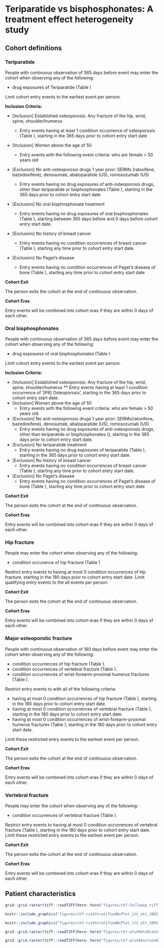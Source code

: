 \pagestyle{fancy}
# Teriparatide vs bisphosphonates: A treatment effect heterogeneity study {#sec-osteoporosis-appendix}

\pagebreak

## Cohort definitions {#sec-osteoporosis-appendix-cohorts}

### Teriparatide {.unnumbered}

\textbf{Cohort Entry Events} \par
People with continuous observation of 365 days
before event may enter the cohort when observing any of the following:

* drug exposures of Teriparatide (Table \ref{table:ch7-appendix-teriparatide})

Limit cohort entry events to the earliest event per person.

**Inclusion Criteria:**

* [Inclusion] Established osteoporosis: Any fracture of the hip, wrist, spine, shoulder/humerus

  * Entry events having at least 1 condition occurrence of osteoporosis (Table \ref{table:ch7-appendix-osteoporosis}), starting in the 365 days prior to cohort entry start date

* [Inclusion] Women above the age of 50
  * Entry events with the following event criteria: who are female > 50 years old
* [Exclusion] No anti-osteoporosis drugs 1 year prior: SERMs (raloxifene, bazedoxifene), denosumab, abaloparatide (US), romosozumab (US)
  * Entry events having no drug exposures of anti-osteoporosis drugs, other than teriparatide or bisphosphonates (Table \ref{table:ch7-appendix-antiosteoporosis-drugs}), starting in the 365 days prior to cohort entry start date
* [Exclusion] No oral bisphosphonate treatment
  * Entry events having no drug exposures of oral bisphosphonates (Table \ref{table:ch7-appendix-bisphosphonates}), starting between 365 days before and 0 days before cohort entry start date.
* [Exclusion] No history of breast cancer
  * Entry events having no condition occurrences of breast cancer (Table \ref{table:ch7-appendix-breast-cancer}), starting any time prior to cohort entry start date.
* [Exclusion] No Paget's disease
  * Entry events having no condition occurrences of Paget's disease of bone (Table \ref{table:ch7-appendix-paget}), starting any time prior to cohort entry start date
  
**Cohort Exit** \par
The person exits the cohort at the end of continuous observation.

**Cohort Eras** \par
Entry events will be combined into cohort eras if they are within 0 days of each other.


### Oral bisphosphonates {.unnumbered}

\textbf{Cohort Entry Events} \par
People with continuous observation of 365 days
before event may enter the cohort when observing any of the following:

* drug exposures of oral bisphosphonates (Table \ref{table:ch7-appendix-bisphosphonates})

Limit cohort entry events to the earliest event per person.

**Inclusion Criteria:**

* [Inclusion] Established osteoporosis: Any fracture of the hip, wrist, spine, shoulder/humerus
  ** Entry events having at least 1 condition occurrence of '[PR] Osteoporosis', starting in the 365 days prior to cohort entry start date.
* [Inclusion] Women above the age of 50
  * Entry events with the following event criteria: who are female > 50 years old.
* [Exclusion] No anti-osteoporosis drugs 1 year prior: SERMs(raloxifene, bazedoxifene), denosumab, abaloparatide (US), romosozumab (US)
  * Entry events having no drug exposures of anti-osteoporosis drugs, other than teriparatide or bisphosphonates (\ref{table:ch7-appendix-antiosteoporosis-drugs}), starting in the 365 days prior to cohort entry start date.
* [Exclusion] No teriparatide treatment
  * Entry events having no drug exposures of teriparatide (Table \ref{table:ch7-appendix-teriparatide}), starting in the 365 days prior to cohort entry start date.
* [Exclusion] No history of breast cancer
  * Entry events having no condition occurrences of breast cancer (Table \ref{table:ch7-appendix-breast-cancer}), starting any time prior to cohort entry start date.
* [Exclusion] No Paget's disease
  * Entry events having no condition occurrences of Paget's disease of bone (Table \ref{table:ch7-appendix-paget}), starting any time prior to cohort entry start date

**Cohort Exit** \par
The person exits the cohort at the end of continuous observation.

**Cohort Eras** \par
Entry events will be combined into cohort eras if they are within 0 days of each other.


### Hip fracture {.unnumbered}

\textbf{Cohort Entry Events} \par
People may enter the cohort when observing any of the following:

* condition occurence of hip fracture (Table \ref{table:ch7-appendix-hip-fracture})

Restrict entry events to having at most 0 condition occurrences of hip fracture,
starting in the 180 days prior to cohort entry start date. Limit qualifying
entry events to the all events per person.

**Cohort Exit** \par
The person exits the cohort at the end of continuous observation.

**Cohort Eras** \par
Entry events will be combined into cohort eras if they are within 0 days of each other.

### Major osteoporotic fracture {.unnumbered}

\textbf{Cohort Entry Events} \par
People with continuous observation of 180 days before event may enter the cohort
when observing any of the following:

* condition occurrences of hip fracture (Table \ref{table:ch7-appendix-hip-fracture}).
* condition occurrences of vertebral fracture (Table \ref{table:ch7-appendix-vertebral-fracture}).
* condition occurrences of wrist-forearm-proximal humerus fractures (Table \ref{table:ch7-appendix-wrist}).

Restrict entry events to with all of the following criteria:

* having at most 0 condition occurrences of hip fracture (Table \ref{table:ch7-appendix-hip-fracture}), starting in the 180 days prior to cohort entry start date.
* having at most 0 condition occurrences of vertebral fracture (Table \ref{table:ch7-appendix-vertebral-fracture}), starting in the 180 days prior to cohort entry start date.
* having at most 0 condition occurrences of wrist-forearm-proximal humerus fractures (Table \ref{table:ch7-appendix-wrist}), starting in the 180 days prior to cohort entry start date.

Limit these restricted entry events to the earliest event per person.

**Cohort Exit** \par
The person exits the cohort at the end of continuous observation.

**Cohort Eras** \par
Entry events will be combined into cohort eras if they are within 0 days of each other.

### Vertebral fracture {.unnumbered}

\textbf{Cohort Entry Events} \par
People may enter the cohort when observing any of the following:

* condition occurrences of vertebral fracture (Table \ref{table:ch7-appendix-vertebral-fracture}).

Restrict entry events to having at most 0 condition occurrences of vertebral
fracture (Table \ref{table:ch7-appendix-vertebral-fracture}), starting in the 180 days prior to cohort entry
start date. Limit these restricted entry events to the earliest event per
person.

**Cohort Exit** \par
The person exits the cohort at the end of continuous observation.

**Cohort Eras** \par
Entry events will be combined into cohort eras if they are within 0 days of each other.


\begin{table}[H]
\caption{Concepts used to define anti-osteoporosis drugs (other than teriparatide or bisphosphonates).}
\label{table:ch7-appendix-antiosteoporosis-drugs}
\resizebox{\textwidth}{!}{\begin{tabular}{llllll}
\toprule
Concept Id & Concept name & Domain & Vocabulary & Excluded & Decendants \\
\midrule
1594148 & abaloparatide & Drug & RxNorm & NO & YES \\
44506794 & bazedoxifene & Drug & RxNorm & NO & YES \\
40222444 & denosumab & Drug & RxNorm & NO & YES \\
1513103 & Raloxifene & Drug & RxNorm & NO & YES \\
1511251 & romosozumab & Drug & RxNorm & NO & YES \\
19000815 & Strontium & Drug & RxNorm & NO & YES\\
\bottomrule
\end{tabular}}
\end{table}

\begin{table}[H]
\caption{Concepts used to define breast cancer.}
\label{table:ch7-appendix-breast-cancer}
\resizebox{\textwidth}{!}{\begin{tabular}{llllll}
\toprule
Concept Id & Concept name & Domain & Vocabulary & Excluded & Decendants \\
\midrule
4112853 & Malignant tumor of breast & Condition & SNOMED & NO & YES \\
\bottomrule
\end{tabular}}
\end{table}

\begin{table}[H]
\caption{Concepts used to  define oral bisphosphonates.}
\label{table:ch7-appendix-bisphosphonates}
\resizebox{\textwidth}{!}{\begin{tabular}{llllll}
\toprule
Concept Id & Concept name & Domain & Vocabulary & Excluded & Decendants \\
\bottomrule
1557272 & Alendronate & Drug & RxNorm & NO & YES \\
21604152 & alendronic acid & Drug & ATC & NO & YES \\
1512480 & Ibandronate & Drug & RxNorm & NO & YES \\
21604154 & ibandronic acid & Drug & ATC & NO & YES \\
1516800 & Risedronate & Drug & RxNorm & NO & YES \\
21604155 & risedronic acid & Drug & ATC & NO & YES \\
1524674 & zoledronic acid & Drug & RxNorm & NO & YES \\
21604156 & zoledronic acid & Drug & ATC & NO & YES \\
40241457 & zoledronic acid 0.04 MG/ML {[}Zometa{]} & Drug & RxNorm & YES & YES \\
1524677 & zoledronic acid 0.8 MG/ML & Drug & RxNorm & YES & YES \\
21114423 & zoledronic acid 4 MG {[}Zometa{]} & Drug & RxNorm Extension & YES & YES \\
42956218 & zoledronic acid Injectable Solution {[}Zometa{]} & Drug & RxNorm Extension & YES & YES \\
42956220 & zoledronic acid Injectable Solution {[}ZOMETA READY{]} & Drug & RxNorm Extension & YES & YES \\
41112021 & zoledronic acid Injectable Suspension {[}Zometa{]} & Drug & RxNorm Extension & YES & YES \\
1593366 & zoledronic acid Injection {[}Zometa{]} & Drug & RxNorm & YES & YES \\
36787242 & zoledronic acid Intravenous Solution {[}Zometa{]} & Drug & RxNorm Extension & YES & YES \\
36882768 & zoledronic acid Prefilled Syringe {[}Zometa{]} & Drug & RxNorm Extension & YES & YES \\
\bottomrule
\end{tabular}}
\end{table}

\begin{table}[H]
\caption{Concepts used to define osteoporosis}
\label{table:ch7-appendix-osteoporosis}
\resizebox{\textwidth}{!}{\begin{tabular}{llllll}
\toprule
Concept Id & Concept name & Domain & Vocabulary & Excluded & Decendants \\
\midrule
4138275 & Fracture dislocation of wrist joint & Condition & SNOMED & NO & YES \\
45763653 & Fracture of bone of hip region & Condition & SNOMED & NO & YES \\
4218884 & Fracture of carpal bone & Condition & SNOMED & NO & YES \\
442619 & Fracture of humerus & Condition & SNOMED & NO & YES \\
4174520 & Fracture of vertebral column & Condition & SNOMED & NO & YES \\
80502 & Osteoporosis & Condition & SNOMED & NO & YES \\
\bottomrule
\end{tabular}}
\end{table}

\begin{table}[H]
\caption{Concepts used to define Paget's disease.}
\label{table:ch7-appendix-paget}
\resizebox{\textwidth}{!}{\begin{tabular}{llllll}
\toprule
Concept Id & Concept name & Domain & Vocabulary & Excluded & Decendants \\
\midrule
4003461 & Paget's disease-clavicle & Condition & SNOMED & NO & YES \\
4002990 & Paget's disease-femur & Condition & SNOMED & NO & YES \\
4103167 & Pagets disease - hip & Condition & SNOMED & NO & YES \\
4001314 & Paget's disease-lumbar spine & Condition & SNOMED & NO & YES \\
4001445 & Paget's disease of humerus & Condition & SNOMED & NO & YES \\
4001981 & Paget's disease of pelvis & Condition & SNOMED & NO & YES \\
4001632 & Paget's disease of skull & Condition & SNOMED & NO & YES \\
4001313 & Paget's disease-thoracic spine & Condition & SNOMED & NO & YES \\
4003464 & Paget's disease-tibia & Condition & SNOMED & NO & YES \\
\bottomrule
\end{tabular}}
\end{table}

\begin{table}[H]
\caption{Concepts used to define treatment with teriparatide.}
\label{table:ch7-appendix-teriparatide}
\resizebox{\textwidth}{!}{\begin{tabular}{lllllll}
\toprule
Concept Id & Concept name & Domain & Vocabulary & Excluded & Decendants & Mapped \\
\midrule
1521987 & Teriparatide & Drug & RxNorm & NO & YES & NO \\
\bottomrule
\end{tabular}}
\end{table}

\begin{table}[H]
\caption{Concepts used to define hip fracture.}
\label{table:ch7-appendix-hip-fracture}
\resizebox{\textwidth}{!}{\begin{tabular}{llllll}
\toprule
Concept Id & Concept Name & Domain & Vocabulary & Excluded & Descendants \\
\midrule
433856 & Fracture of neck of femur & Condition & SNOMED & NO & YES \\
4167913 & Open fracture of femur, subcapital & Condition & SNOMED & YES & YES \\
436248 & Open fracture of neck of femur & Condition & SNOMED & YES & YES \\
4012436 & Open fracture of proximal femur, pertrochanteric & Condition & SNOMED & YES & YES \\
4015976 & Open fracture proximal femur,subcapital, Garden grade unspec & Condition & SNOMED & YES & YES \\
4015975 & Open fracture proximal femur, transepiphyseal & Condition & SNOMED & YES & YES \\
4230399 & Closed fracture of hip & Condition & SNOMED & NO & YES \\
\bottomrule
\end{tabular}}
\end{table}

\begin{table}[H]
\caption{Concepts used to define vertebral fracture.}
\label{table:ch7-appendix-vertebral-fracture}
\resizebox{\textwidth}{!}{\begin{tabular}{llllll}
\toprule
Concept Id & Concept Name & Domain & Vocabulary & Excluded & Descendants \\
\midrule
36211121 & Lumbar vertebral fracture & Condition & MedDRA & NO & YES \\
36211124 & Thoracic vertebral fracture & Condition & MedDRA & NO & YES \\
45757320 & Osteoporotic fracture of vertebra & Condition & SNOMED & NO & YES \\
4013604 & Closed fracture lumbar vertebra & Condition & SNOMED & NO & YES \\
4013596 & Closed fracture thoracic vertebra & Condition & SNOMED & NO & YES \\
\bottomrule
\end{tabular}}
\end{table}

\begin{table}[H]
\caption{Concepts used to define wrist/forearm/proximal humerus fractures.}
\label{table:ch7-appendix-wrist}
\resizebox{\textwidth}{!}{\begin{tabular}{llllll}
\toprule
Concept Id & Concept Name & Domain & Vocabulary & Excluded & Descendants \\
\midrule
440230 & Closed fracture of proximal humerus, anatomical neck & Condition & SNOMED & NO & YES \\
441699 & Closed fracture proximal humerus, greater tuberosity & Condition & SNOMED & NO & YES \\
4013920 & Closed fracture proximal humerus, neck & Condition & SNOMED & NO & YES \\
36211130 & Forearm fracture & Condition & MedDRA & NO & YES \\
432472 & Open fracture of proximal humerus, anatomical neck & Condition & SNOMED & NO & YES \\
437690 & Open fracture proximal humerus, greater tuberosity & Condition & SNOMED & NO & YES \\
4009431 & Open fracture proximal humerus, neck & Condition & SNOMED & NO & YES \\
36211137 & Wrist fracture & Condition & MedDRA & NO & YES \\
\bottomrule
\end{tabular}}
\end{table}



## Patient characteristics

\begin{landscape}
\begin{table}[H]
\caption{Characteristics of patients in CCAE receiving teriparatide or bisphosphonates before and after matching on the propensity score.}
\label{table:ch7-appendix-ccae}
\resizebox{\columnwidth}{!}{\begin{tabular}{lrrrrrr}
\toprule
& \multicolumn{3}{c}{Before matching} & \multicolumn{3}{c}{After matching} \\
\cmidrule(rl){2-4} \cmidrule(rl){5-7} 
Characteristic & Teriparatide (\%) & Bisphosphonates (\%) & Std. diff & Teriparatide (\%) & Bisphosphonates (\%) & Std. diff \\
\midrule
\textbf{Medical history: General} &  &  &  &  &  &  \\
Attention deficit   hyperactivity disorder & 1.2 & 0.5 & 0.08 & 1.2 & 1.2 & 0 \\
Chronic obstructive lung   disease & 11.3 & 6.3 & 0.18 & 10.8 & 10.9 & -0.01 \\
Crohn's disease & 1.8 & 0.7 & 0.09 & 1.8 & 1.8 & 0 \\
Depressive disorder & 16.6 & 9 & 0.23 & 16 & 17.1 & -0.03 \\
Diabetes mellitus & 0.2 & 0.1 & 0.02 & 0.2 & 0.3 & -0.01 \\
Gastroesophageal reflux   disease & 27.6 & 14.8 & 0.32 & 26.4 & 27.5 & -0.02 \\
Gastrointestinal   hemorrhage & 3.3 & 1.8 & 0.1 & 3.3 & 3.4 & -0.01 \\
Human immunodeficiency   virus infection & 0.2 & 0.1 & 0.02 & 0.2 & 0.2 & -0.01 \\
Hyperlipidemia & 41.1 & 35.8 & 0.11 & 39.7 & 40.6 & -0.02 \\
Hypertensive disorder & 0.5 & 0.3 & 0.03 & 0.5 & 0.5 & 0 \\
Obesity & 7.1 & 4.3 & 0.12 & 6.8 & 7.5 & -0.03 \\
Osteoarthritis & 14.9 & 8.3 & 0.21 & 14.3 & 14.5 & -0.01 \\
Pneumonia & 1.8 & 0.7 & 0.1 & 1.6 & 1.9 & -0.02 \\
Psoriasis & 2.7 & 1.6 & 0.08 & 2.6 & 2.6 & 0 \\
Rheumatoid arthritis & 10.1 & 5.1 & 0.19 & 9.8 & 10.2 & -0.01 \\
Schizophrenia & 0.1 & 0.1 & 0.01 & 0.1 & 0.1 & 0 \\
Ulcerative colitis & 1.8 & 0.8 & 0.08 & 1.7 & 1.6 & 0.01 \\
Urinary tract infectious   disease & 33.5 & 21.8 & 0.26 & 31.9 & 32.7 & -0.02 \\
Viral hepatitis C & 0.8 & 0.3 & 0.06 & 0.8 & 0.7 & 0.01
\end{tabular}}
\end{table}

\begin{table}[H]
\ContinuedFloat
\caption{Continued.}
\resizebox{\columnwidth}{!}{\begin{tabular}{lrrrrrr}
\toprule
& \multicolumn{3}{c}{Before matching} & \multicolumn{3}{c}{After matching} \\
\cmidrule(rl){2-4} \cmidrule(rl){5-7} 
Characteristic & Teriparatide (\%) & Bisphosphonates (\%) & Std. diff & Teriparatide (\%) & Bisphosphonates (\%) & Std. diff \\
\midrule
\textbf{Medical history: Cardiovascular disease} &  &  &  &  &  &  \\
Atrial fibrillation & 3.1 & 1.6 & 0.1 & 3 & 3.1 & 0 \\
Cerebrovascular disease & 1.9 & 1.1 & 0.07 & 1.8 & 1.8 & 0 \\
Coronary   arteriosclerosis & 5.6 & 3.4 & 0.11 & 5.4 & 5.4 & 0 \\
Heart disease & 1.8 & 0.8 & 0.09 & 1.8 & 1.6 & 0.01 \\
Heart failure & 1.1 & 0.4 & 0.09 & 1.1 & 1.1 & 0 \\
Ischemic heart disease & 0.2 & 0.1 & 0.02 & 0.2 & 0.2 & 0 \\
Pulmonary embolism & 0.4 & 0.1 & 0.05 & 0.4 & 0.4 & 0 \\
Venous thrombosis & 1.2 & 0.5 & 0.07 & 1 & 1.2 & -0.01 \\
\textbf{Medical history: Neoplasms} &  &  &  &  &  &  \\
Malignant lymphoma & 0.5 & 0.3 & 0.02 & 0.5 & 0.5 & 0 \\
Malignant neoplastic   disease & 0.4 & 0.3 & 0.02 & 0.4 & 0.4 & 0 \\
\bottomrule
\end{tabular}}
\end{table}

\begin{table}[p]
\caption{Characteristics of patients in MDCR receiving teriparatide or bisphosphonates before and after matching on the propensity score.}
\label{table:ch7-appendix-mdcr}
\resizebox{\columnwidth}{!}{\begin{tabular}{lrrrrrr}
\toprule
& \multicolumn{3}{c}{Before matching} & \multicolumn{3}{c}{After matching} \\
\cmidrule(rl){2-4} \cmidrule(rl){5-7} 
Characteristic & Teriparatide (\%) & Bisphosphonates (\%) & Std. diff & Teriparatide (\%) & Bisphosphonates (\%) & Std. diff \\
\midrule
\textbf{Medical history: General} &  &  &  &  &  &  \\
Attention deficit hyperactivity disorder & 0.3 & 0.1 & 0.04 & 0.3 & 0.2 & 0.02 \\
Chronic obstructive lung disease & 25.6 & 14.4 & 0.28 & 23.9 & 25.3 & -0.03 \\
Crohn's disease & 1.3 & 0.4 & 0.09 & 1.3 & 1.2 & 0.01 \\
Depressive disorder & 14.8 & 6.5 & 0.27 & 14.3 & 15.5 & -0.03 \\
Diabetes mellitus & 0.1 & 0 & 0.01 & 0.1 & 0.1 & 0 \\
Gastroesophageal reflux disease & 33.8 & 14.8 & 0.45 & 31.8 & 34.5 & -0.06 \\
Gastrointestinal hemorrhage & 7.3 & 3.3 & 0.18 & 6.7 & 7.1 & -0.01 \\
Human immunodeficiency virus infection & 0 & 0 & -0.01 & 0 & 0 & -0.02 \\
Hyperlipidemia & 47.5 & 33.5 & 0.29 & 46.4 & 48.8 & -0.05 \\
Obesity & 5.6 & 3.1 & 0.12 & 5.6 & 6.1 & -0.02 \\
Osteoarthritis & 27.1 & 14.7 & 0.31 & 25.3 & 26.9 & -0.04 \\
Pneumonia & 2.5 & 0.8 & 0.13 & 2.4 & 2.4 & 0 \\
Psoriasis & 2.6 & 1.4 & 0.09 & 2.6 & 3 & -0.03 \\
Rheumatoid arthritis & 11.6 & 5.2 & 0.23 & 11.1 & 11.4 & -0.01 \\
Schizophrenia & 0.1 & 0.1 & 0.01 & 0.1 & 0.1 & 0 \\
Ulcerative colitis & 1.9 & 0.7 & 0.11 & 1.8 & 1.7 & 0 \\
Urinary tract infectious disease & 38.1 & 20.5 & 0.39 & 36.2 & 38.2 & -0.04 \\
Viral hepatitis C & 0.3 & 0.1 & 0.04 & 0.4 & 0.3 & 0 \\
\end{tabular}}
\end{table}

\begin{table}[p]
\ContinuedFloat
\caption{Continued.}
\resizebox{\columnwidth}{!}{\begin{tabular}{lrrrrrr}
\toprule
& \multicolumn{3}{c}{Before matching} & \multicolumn{3}{c}{After matching} \\
\cmidrule(rl){2-4} \cmidrule(rl){5-7} 
Characteristic & Teriparatide (\%) & Bisphosphonates (\%) & Std. diff & Teriparatide (\%) & Bisphosphonates (\%) & Std. diff \\
\midrule
\textbf{Medical history: Cardiovascular disease} &  &  &  &  &  &  \\
Atrial fibrillation & 15.4 & 9.3 & 0.19 & 14.6 & 15.1 & -0.01 \\
Cerebrovascular disease & 8.4 & 4 & 0.18 & 7.8 & 8.1 & -0.01 \\
Coronary arteriosclerosis & 19.1 & 11 & 0.23 & 17.8 & 18.3 & -0.01 \\
Heart disease & 4.4 & 1.8 & 0.15 & 4 & 4.3 & -0.02 \\
Heart failure & 2.8 & 1.2 & 0.12 & 2.7 & 3 & -0.02 \\
Ischemic heart disease & 0.7 & 0.4 & 0.04 & 0.6 & 0.7 & -0.01 \\
Pulmonary embolism & 0.6 & 0.2 & 0.06 & 0.5 & 0.6 & -0.01 \\
Venous thrombosis & 1.7 & 0.9 & 0.08 & 1.5 & 1.9 & -0.03 \\
\textbf{Medical history: Neoplasms} &  &  &  &  &  &  \\
Malignant lymphoma & 0.7 & 0.6 & 0.02 & 0.8 & 1 & -0.02 \\
Malignant neoplastic disease & 0.7 & 0.4 & 0.04 & 0.6 & 0.6 & -0.01 \\
\bottomrule
\end{tabular}}
\end{table}

\begin{table}[p]
\caption{Characteristics of patients in Optum-DOD receiving teriparatide or bisphosphonates before and after matching on the propensity score.}
\label{table:ch7-appendix-optum-dod}
\resizebox{\columnwidth}{!}{\begin{tabular}{lrrrrrr}
\toprule
& \multicolumn{3}{c}{Before matching} & \multicolumn{3}{c}{After matching} \\
\cmidrule(rl){2-4} \cmidrule(rl){5-7} 
Characteristic & Teriparatide (\%) & Bisphosphonates (\%) & Std. diff & Teriparatide (\%) & Bisphosphonates (\%) & Std. diff \\
\midrule
\textbf{Medical history: General} &  &  &  &  &  &  \\
Attention deficit   hyperactivity disorder & 0.8 & 0.3 & 0.07 & 0.8 & 0.9 & -0.01 \\
Chronic obstructive lung   disease & 22.6 & 15.3 & 0.19 & 22 & 23.2 & -0.03 \\
Crohn's disease & 1.4 & 0.6 & 0.08 & 1.3 & 1.4 & -0.01 \\
Depressive disorder & 21.8 & 11.5 & 0.28 & 20.4 & 22.1 & -0.04 \\
Diabetes mellitus & 0.3 & 0.3 & 0.01 & 0.3 & 0.4 & -0.02 \\
Gastroesophageal reflux   disease & 33.2 & 17.6 & 0.36 & 31 & 32.9 & -0.04 \\
Gastrointestinal   hemorrhage & 6 & 3 & 0.14 & 5.6 & 5.7 & -0.01 \\
Human immunodeficiency   virus infection & 0.2 & 0.1 & 0.02 & 0.2 & 0.2 & 0.01 \\
Hyperlipidemia & 56.2 & 53 & 0.06 & 54.4 & 55.7 & -0.03 \\
Obesity & 11.3 & 9.1 & 0.07 & 11.5 & 12.3 & -0.02 \\
Osteoarthritis & 30.6 & 20.5 & 0.23 & 29 & 30.1 & -0.02 \\
Pneumonia & 4.5 & 2.9 & 0.08 & 4.5 & 4.9 & -0.02 \\
Psoriasis & 2.8 & 1.7 & 0.07 & 2.6 & 2.8 & -0.02 \\
Rheumatoid arthritis & 13.7 & 6.5 & 0.24 & 13 & 13.5 & -0.01 \\
Schizophrenia & 0.3 & 0.3 & 0 & 0.3 & 0.3 & 0 \\
Ulcerative colitis & 1.8 & 0.8 & 0.09 & 1.7 & 1.6 & 0.01 \\
Urinary tract infectious   disease & 41.1 & 27.6 & 0.29 & 39 & 40.9 & -0.04 \\
Viral hepatitis C & 1.1 & 0.5 & 0.06 & 1.1 & 1.1 & 0 \\
\end{tabular}}
\end{table}

\begin{table}[p]
\ContinuedFloat
\caption{Continued.}
\resizebox{\columnwidth}{!}{\begin{tabular}{lrrrrrr}
\toprule
& \multicolumn{3}{c}{Before matching} & \multicolumn{3}{c}{After matching} \\
\cmidrule(rl){2-4} \cmidrule(rl){5-7} 
Characteristic & Teriparatide (\%) & Bisphosphonates (\%) & Std. diff & Teriparatide (\%) & Bisphosphonates (\%) & Std. diff \\
\midrule
\textbf{Medical history: Cardiovascular disease} &  &  &  &  &  &  \\
Atrial fibrillation & 10.2 & 7 & 0.11 & 9.5 & 10.1 & -0.02 \\
Cerebrovascular disease & 5.4 & 3.4 & 0.1 & 5 & 5.3 & -0.01 \\
Coronary   arteriosclerosis & 11 & 6.6 & 0.16 & 10.2 & 10.7 & -0.02 \\
Heart disease & 4.6 & 2.6 & 0.11 & 4.3 & 4.4 & -0.01 \\
Heart failure & 4.8 & 3.1 & 0.09 & 4.9 & 5.3 & -0.02 \\
Ischemic heart disease & 0.4 & 0.3 & 0.03 & 0.4 & 0.4 & -0.01 \\
Pulmonary embolism & 1 & 0.6 & 0.04 & 1 & 1.1 & -0.01 \\
Venous thrombosis & 1.4 & 0.7 & 0.07 & 1.2 & 1.4 & -0.01 \\
\textbf{Medical history: Neoplasms} &  &  &  &  &  &  \\
Malignant lymphoma & 0.3 & 0.3 & 0 & 0.3 & 0.5 & -0.03 \\
Malignant neoplastic   disease & 0.4 & 0.3 & 0.02 & 0.3 & 0.5 & -0.02 \\
\bottomrule
\end{tabular}}
\end{table}

\begin{table}[p]
\caption{Characteristics of patients in Optum-EHR receiving teriparatide or bisphosphonates before and after matching on the propensity score.}
\label{table:ch7-appendix-optum-ehr}
\resizebox{\columnwidth}{!}{\begin{tabular}{lrrrrrr}
\toprule
& \multicolumn{3}{c}{Before matching} & \multicolumn{3}{c}{After matching} \\
\cmidrule(rl){2-4} \cmidrule(rl){5-7} 
Characteristic & Teriparatide (\%) & Bisphosphonates (\%) & Std. diff & Teriparatide (\%) & Bisphosphonates (\%) & Std. diff \\
\midrule
\textbf{Medical history: General} &  &  &  &  &  &  \\
Acute respiratory   disease & 0.1 & 0.1 & 0 & 0.1 & 0.1 & 0.01 \\
Attention deficit   hyperactivity disorder & 0.6 & 0.4 & 0.03 & 0.6 & 0.6 & 0 \\
Chronic obstructive lung   disease & 16.9 & 14 & 0.08 & 16.6 & 17.1 & -0.01 \\
Crohn's disease & 1.3 & 0.7 & 0.06 & 1.2 & 1.1 & 0.01 \\
Depressive disorder & 22 & 17 & 0.13 & 21.2 & 21.7 & -0.01 \\
Diabetes mellitus & 1.5 & 1.3 & 0.02 & 1.4 & 1.4 & 0.01 \\
Gastroesophageal reflux   disease & 31.4 & 24.9 & 0.15 & 30 & 29.9 & 0 \\
Gastrointestinal   hemorrhage & 3.7 & 2.6 & 0.06 & 3.5 & 3.6 & 0 \\
Human immunodeficiency   virus infection & 0.1 & 0.1 & -0.01 & 0.1 & 0.2 & -0.02 \\
Hyperlipidemia & 44.6 & 50.8 & -0.12 & 43.4 & 42 & 0.03 \\
Hypertensive disorder & 3.5 & 3.3 & 0.01 & 3.4 & 3.4 & 0 \\
Obesity & 10.3 & 9.9 & 0.01 & 10.1 & 10.2 & 0 \\
Osteoarthritis & 24.2 & 20.3 & 0.09 & 23.2 & 23.1 & 0 \\
Pneumonia & 5.2 & 3.5 & 0.08 & 5 & 5.3 & -0.01 \\
Psoriasis & 1.7 & 1.6 & 0 & 1.6 & 1.7 & -0.01 \\
Rheumatoid arthritis & 10.7 & 5.9 & 0.17 & 10.2 & 10.7 & -0.01 \\
Schizophrenia & 0.1 & 0.3 & -0.04 & 0.1 & 0.2 & -0.02 \\
Ulcerative colitis & 1.1 & 0.7 & 0.04 & 1.1 & 1.1 & 0 \\
Urinary tract infectious   disease & 26.1 & 22.1 & 0.09 & 24.7 & 24.8 & 0 \\
Viral hepatitis C & 0.9 & 0.7 & 0.03 & 0.9 & 1 & -0.01
\end{tabular}}
\end{table}

\begin{table}[p]
\caption{Continued.}
\ContinuedFloat
\resizebox{\columnwidth}{!}{\begin{tabular}{lrrrrrr}
\toprule
& \multicolumn{3}{c}{Before matching} & \multicolumn{3}{c}{After matching} \\
\cmidrule(rl){2-4} \cmidrule(rl){5-7} 
Characteristic & Teriparatide (\%) & Bisphosphonates (\%) & Std. diff & Teriparatide (\%) & Bisphosphonates (\%) & Std. diff \\
\midrule
\textbf{Medical history: Cardiovascular disease} &  &  &  &  &  & \\
Atrial fibrillation & 9.8 & 8.2 & 0.06 & 9.6 & 9.8 & -0.01 \\
Cerebrovascular disease & 2.8 & 2.4 & 0.02 & 2.6 & 2.7 & -0.01 \\
Coronary arteriosclerosis & 8.4 & 7.2 & 0.05 & 8 & 7.9 & 0 \\
Heart disease & 4.4 & 3.7 & 0.03 & 4.1 & 4.1 & 0 \\
Heart failure & 3.7 & 2.8 & 0.05 & 3.5 & 3.7 & -0.01 \\
Ischemic heart disease & 0.3 & 0.2 & 0.03 & 0.3 & 0.2 & 0.02 \\
Pulmonary embolism & 1.4 & 0.8 & 0.05 & 1.3 & 1.4 & -0.01 \\
Venous thrombosis & 0.9 & 0.6 & 0.04 & 0.8 & 0.9 & -0.01 \\
\textbf{Medical history: Neoplasms} &  &  &  &  &  &  \\
Malignant lymphoma & 0.5 & 0.5 & 0 & 0.5 & 0.6 & -0.01 \\
Malignant neoplastic disease & 0.7 & 0.7 & 0 & 0.7 & 0.8 & -0.01 \\
Malignant tumor of colon & 0.1 & 0.1 & 0 & 0.1 & 0.1 & 0 \\
Malignant tumor of lung & 0.1 & 0.1 & 0 & 0.1 & 0.1 & 0 \\
\bottomrule
\end{tabular}}
\end{table}

\end{landscape}


```r
grid::grid.raster(tiff::readTIFF(here::here("figures/ch7-followup.tiff")))
```

```r
knitr::include_graphics("figures/ch7-riskStratifiedNcPlot_itt_att_1095_custom.pdf")
```

```r
knitr::include_graphics("figures/ch7-riskStratifiedNcPlot_itt_att_1095_gl.pdf")
```

```r
grid::grid.raster(tiff::readTIFF(here::here("figures/ch7-plotMetaRiskStratified_itt_att_1095_gl.tiff")))
```

```r
grid::grid.raster(tiff::readTIFF(here::here("figures/ch7-plotAbsoluteRiskStratified_itt_att_1095_gl.tiff")))
```

\clearpage\null\pagestyle{empty}
